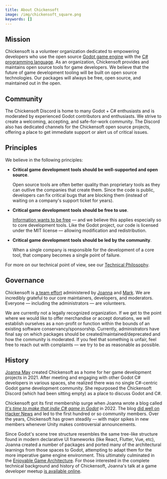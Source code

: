 ```yaml
---
title: About Chickensoft
image: /img/chickensoft_square.png
keywords: []
---
```


## Mission

Chickensoft is a volunteer organization dedicated to empowering developers who use the open source [Godot game engine](https://godotengine.org) with the [C# programming language](https://dotnet.microsoft.com/en-us/languages/csharp). As an organization, Chickensoft provides and maintains open source tools for game developers. We believe that the future of game development tooling will be built on open source technologies. Our packages will always be free, open source, and maintained out in the open.

## Community

The Chickensoft Discord is home to many Godot + C# enthusiasts and is moderated by experienced Godot contributors and enthusiasts. We strive to create a welcoming, accepting, and safe-for-work community. The Discord also has dedicated channels for the Chickensoft open source projects, offering a place to get immediate support or alert us of critical issues.

## Principles

We believe in the following principles:

- **Critical game development tools should be well-supported and open source**.

  Open source tools are often better quality than proprietary tools as they can outlive the companies that create them. Since the code is public, developers can fix critical bugs that are blocking them (instead of waiting on a company's support ticket for years).

- **Critical game development tools should be free to use**.

  [Information wants to be free](https://en.wikipedia.org/wiki/Information_wants_to_be_free) — and we believe this applies especially so to core development tools. Like the Godot project, our code is licensed under the MIT license — allowing modification and redistribution.

- **Critical game development tools should be led by the community**.

  When a single company is responsible for the development of a core tool, that company becomes a single point of failure.

For more on our technical point of view, see our [Technical Philosophy](/philosophy).

## Governance

Chickensoft is [a team effort](/team) administered by [Joanna](team/joanna) and [Mark](team/mark). We are incredibly grateful to our core maintainers, developers, and moderators. Everyone — including the administrators — are volunteers.

We are currently not a legally recognized organization. If we get to the point where we would like to offer merchandise or accept donations, we will establish ourselves as a non-profit or function within the bounds of an existing software conservancy/sponsorship. Currently, administrators have final say on which packages should be created/maintained/deprecated and how the community is moderated. If you feel that something is unfair, feel free to reach out with complaints — we try to be as reasonable as possible.

## History

[Joanna May](/team/joanna) created Chickensoft as a home for her game development projects in 2021. After meeting and engaging with other Godot C# developers in various spaces, she realized there was no single C#-centric Godot game development community. She repurposed the Chickensoft Discord (which had been sitting empty) as a place to discuss Godot and C#.

Chickensoft got its first membership surge when Joanna wrote a blog called *[It's time to make that indie C# game in Godot](https://medium.com/@jolexxa/its-time-to-make-that-indie-c-game-in-godot-cea383151470)* in 2022. The blog [did well on Hacker News](https://news.ycombinator.com/item?id=32096575) and led to the first hundred or so community members. Over the years, Chickensoft has grown steadily — with major spikes in new members whenever Unity makes controversial announcements.

Since Godot's scene tree structure resembles the same tree-like structure found in modern declarative UI frameworks (like React, Flutter, Vue, etc), Joanna created a number of packages and ported many of the architectural learnings from those spaces to Godot, attempting to adapt them for the more imperative game engine environment. This ultimately culminated in the [Enjoyable Game Architecture](/blog/game-architecture). For those interested in the complete technical background and history of Chickensoft, Joanna's talk at a game developer meetup [is available online](https://www.youtube.com/watch?v=fLBkGoOP4RI&t=1705s).